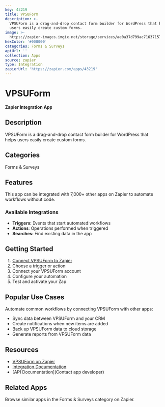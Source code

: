 ```yaml
---
key: 43219
title: VPSUForm
description: >-
  VPSUForm is a drag-and-drop contact form builder for WordPress that helps
  users easily create custom forms.
image: >-
  https://zapier-images.imgix.net/storage/services/ae0a37d799ac716371571624dce81416.png?auto=format%2Ccompress&ixlib=python-3.0.0&q=50
hexColor: '#000000'
categories: Forms & Surveys
apiUrl: ''
collection: Apps
source: zapier
type: Integration
zapierUrl: 'https://zapier.com/apps/43219'
---
```

# VPSUForm

**Zapier Integration App**

## Description

VPSUForm is a drag-and-drop contact form builder for WordPress that helps users easily create custom forms.

## Categories

Forms & Surveys

## Features

This app can be integrated with 7,000+ other apps on Zapier to automate workflows without code.

### Available Integrations

- **Triggers**: Events that start automated workflows
- **Actions**: Operations performed when triggered
- **Searches**: Find existing data in the app

## Getting Started

1. [Connect VPSUForm to Zapier](https://zapier.com/apps/43219)
2. Choose a trigger or action
3. Connect your VPSUForm account
4. Configure your automation
5. Test and activate your Zap

## Popular Use Cases

Automate common workflows by connecting VPSUForm with other apps:

- Sync data between VPSUForm and your CRM
- Create notifications when new items are added
- Back up VPSUForm data to cloud storage
- Generate reports from VPSUForm data

## Resources

- [VPSUForm on Zapier](https://zapier.com/apps/43219)
- [Integration Documentation](https://zapier.com/apps/43219/integrations)
- [API Documentation](Contact app developer)

## Related Apps

Browse similar apps in the Forms & Surveys category on Zapier.
